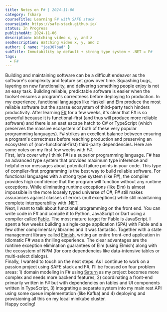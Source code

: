 ```yaml
---
title: Notes on F# | 2024-11-06
category: fsharp
courseTitle: Learning F# with SAFE stack
courseLink: https://safe-stack.github.io/
status: In Progress
publishedAt: 2024-11-06
description: Watching video x, y, and z
seoDescription: Watching video x, y, and z
author: { name: "joe307bad" }
subTitle: Immutability by default + strong type system + .NET = F#
tags:
  - F#
---
```


Building and maintaining software can be a difficult endeavor as the software's complexity and feature set grow over time. Squashing bugs, layering on new functionality, and delivering something people enjoy is not an easy task. Building reliable, predictable software is easier when the toolset ensures a program's correctness before deploying to production. In my experience, functional languages like Haskell and Elm produce the most reliable software but the sparse ecosystem of third-party tech hinders productivity. After learning [F#](https://fsharp.org/) for a few weeks, it's clear that F# is so powerful because it is functional-first (and thus will produce more reliable software) and there is an east escape hatch to C# or TypeScript (which preserves the massive ecosystem of both of these very popular programming languages). F# strikes an excellent balance between ensuring a program's correctness before reaching production and preserving an ecosystem of (non-functional-first) third-party dependencies. Here are some notes on my first few weeks with F#.
<br />
First, let's cover why I think F# is a superior programming language. F# has an advanced type system that provides maximum type inference and helpful error messages about potential failure points in your code. This type of compiler-first programming is the best way to build reliable software. For functional languages with a strong type system (like F#), the compiler provides high confidence that the program will function without any runtime exceptions. While eliminating runtime exceptions (like Elm) is almost impossible in the more loosely typed universe of C#, F# still makes assurances against classes of errors (null exceptions) while still maintaining complete interoperability with .NET. 
<br />
Next, I want to talk about functional programming on the front end. You can write code in F# and compile it to Python, JavaScript or Dart using a compiler called [Fable](https://fable.io). The most mature target for Fable is JavaScript. I spent a few weeks building a single-page application (SPA) with Fable and a few other complimentary libraries and it was fantastic. Together with a state management library called [Elmish](https://github.com/elmish/elmish), writing an entire front-end application in idiomatic F# was a thrilling experience. The clear advantages are the runtime exception elimination guarantees of Elm (using Elmish) along with the ecosystem of NPM (for core dependencies like data-intensive tables or multi-select dialogs).
<br />
Finally, I wanted to touch on the next steps. As I continue to work on a passion project using SAFE stack and F#, I'll be focused on four problem areas: 1) domain modeling in F# using [Saturn](https://saturnframework.org/) as my project becomes more complex and needs more backend features, 2) coordinating a front-end primarily written in F# but with dependencies on tables and UI components written in TypeScript, 3) integrating a separate system into my main rest API using some queue implementation (like Kafka) and 4) deploying and provisioning all this on my local minikube cluster.
<br />
Happy coding!